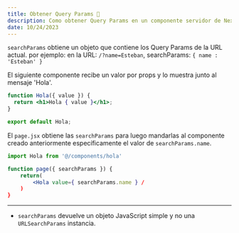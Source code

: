 ```yaml
---
title: Obtener Query Params 🧾
description: Como obtener Query Params en un componente servidor de Next.js 13
date: 10/24/2023
---
```

`searchParams` obtiene un objeto que contiene los Query Params de la URL actual. por ejemplo:
en la URL: `/?name=Esteban`, searchParams: `{ name : 'Esteban' }`

El siguiente componente recibe un valor por props y lo muestra junto al mensaje 'Hola'.

```jsx app/components/hola.jsx
function Hola({ value }) {
  return <h1>Hola { value }</h1>;
}

export default Hola;
```

El `page.jsx` obtiene las `searchParams` para luego mandarlas al componente creado anteriormente específicamente el valor de `searchParams.name`.

```jsx app/page.jsx
import Hola from '@/components/hola'

function page({ searchParams }) {
    return(
        <Hola value={ searchParams.name } /
    )
}
```

---

- `searchParams` devuelve un objeto JavaScript simple y no una `URLSearchParams` instancia.

